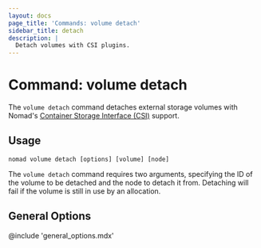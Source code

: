 ```yaml
---
layout: docs
page_title: 'Commands: volume detach'
sidebar_title: detach
description: |
  Detach volumes with CSI plugins.
---
```


# Command: volume detach

The `volume detach` command detaches external storage volumes with Nomad's
[Container Storage Interface (CSI)][csi] support.

## Usage

```plaintext
nomad volume detach [options] [volume] [node]
```

The `volume detach` command requires two arguments, specifying the ID of the
volume to be detached and the node to detach it from. Detaching will fail if
the volume is still in use by an allocation.

## General Options

@include 'general_options.mdx'

[csi]: https://github.com/container-storage-interface/spec
